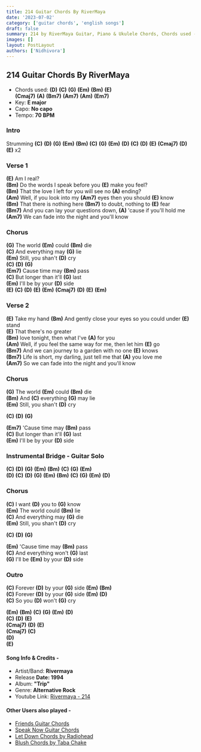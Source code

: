 ```yaml
---
title: 214 Guitar Chords By RiverMaya
date: '2023-07-02'
category: ['guitar chords', 'english songs']
draft: false
summary: 214 by RiverMaya Guitar, Piano & Ukulele Chords, Chords used - (D) (C) (G) (Em) (Bm) (E) (Cmaj7) (A) (Bm7) (Am7) (Am) (Em7), Key - E Major
images: []
layout: PostLayout
authors: ['Nidhivora']
---
```


## 214 Guitar Chords By RiverMaya

- Chords used: **(D)** **(C)** **(G)** **(Em)** **(Bm)** **(E)**\
  **(Cmaj7)** **(A)** **(Bm7)** **(Am7)** **(Am)** **(Em7)**
- Key: **E major**
- Capo: **No capo**
- Tempo: **70 BPM**

### Intro

Strumming **(C)** **(D)** **(G)** **(Em)** **(Bm)** **(C)** **(G)** **(Em)** **(D)** **(C)** **(D)** **(E)** **(Cmaj7)** **(D)** **(E)** x2

### Verse 1

**(E)** Am I real? \
**(Bm)** Do the words I speak before you **(E)** make you feel? \
**(Bm)** That the love I left for you will see no **(A)** ending? \
**(Am)** Well, if you look into my **(Am7)** eyes then you should **(E)** know \
**(Bm)** That there is nothing here **(Bm7)** to doubt, nothing to **(E)** fear \
**(Bm7)** And you can lay your questions down, **(A)** 'cause if you'll hold me \
**(Am7)** We can fade into the night and you'll know

### Chorus

**(G)** The world **(Em)** could **(Bm)** die \
**(C)** And everything may **(G)** lie \
**(Em)** Still, you shan't **(D)** cry \
**(C)** **(D)** **(G)** \
**(Em7)** Cause time may **(Bm)** pass \
**(C)** But longer than it'll **(G)** last \
**(Em)** I'll be by your **(D)** side \
**(E)** **(C)** **(D)** **(E)** **(Em)** **(Cmaj7)** **(D)** **(E)** **(Em)**

### Verse 2

**(E)** Take my hand **(Bm)** And gently close your eyes so you could under **(E)** stand \
**(E)** That there's no greater \
**(Bm)** love tonight, then what I've **(A)** for you \
**(Am)** Well, if you feel the same way for me, then let him **(E)** go \
**(Bm7)** And we can journey to a garden with no one **(E)** knows \
**(Bm7)** Life is short, my darling, just tell me that **(A)** you love me \
**(Am7)** So we can fade into the night and you'll know

### Chorus

**(G)** The world **(Em)** could **(Bm)** die \
**(Bm)** And **(C)** everything **(G)** may lie \
**(Em)** Still, you shan't **(D)** cry

**(C)** **(D)** **(G)**

**(Em7)** 'Cause time may **(Bm)** pass \
**(C)** But longer than it'll **(G)** last \
**(Em)** I'll be by your **(D)** side

### Instrumental Bridge - Guitar Solo

**(C)** **(D)** **(G)** **(Em)** **(Bm)** **(C)** **(G)** **(Em)**\
 **(D)** **(C)** **(D)** **(G)** **(Em)** **(Bm)** **(C)** **(G)** **(Em)** **(D)**

### Chorus

**(C)** I want **(D)** you to **(G)** know \
**(Em)** The world could **(Bm)** lie \
**(C)** And everything may **(G)** die \
**(Em)** Still, you shan't **(D)** cry

**(C)** **(D)** **(G)**

**(Em)** 'Cause time may **(Bm)** pass \
**(C)** And everything won't **(G)** last \
**(G)** I'll be **(Em)** by your **(D)** side

### Outro

**(C)** Forever **(D)** by your **(G)** side **(Em)** **(Bm)** \
**(C)** Forever **(D)** by your **(G)** side **(Em)** **(D)** \
**(C)** So you **(D)** won't **(G)** cry

**(Em)** **(Bm)** **(C)** **(G)** **(Em)** **(D)** \
**(C)** **(D)** **(E)** \
**(Cmaj7)** **(D)** **(E)** \
**(Cmaj7)** **(C)** \
**(D)** \
**(E)**

#### Song Info & Credits -

- Artist/Band: **Rivermaya**
- Release **Date: 1994**
- Album: **"Trip"**
- Genre: **Alternative Rock**
- Youtube Link: [Rivermaya - 214](https://www.youtube.com/watch?v=d59MC-PEJK0)

#### Other Users also played -

- [Friends Guitar Chords](https://www.chordsco.com/chords/friends-guitar-chords-by-justin-bieber-bloodpop)
- [Speak Now Guitar Chords](https://www.chordsco.com/chords/speak-now-guitar-chords-by-taylor-swift)
- [Let Down Chords by Radiohead](https://www.chordsco.com/chords/let-down-chords-by-radiohead)
- [Blush Chords by Taba Chake](https://www.chordsco.com/chords/blush-guitar-chords-by-taba-chake)
